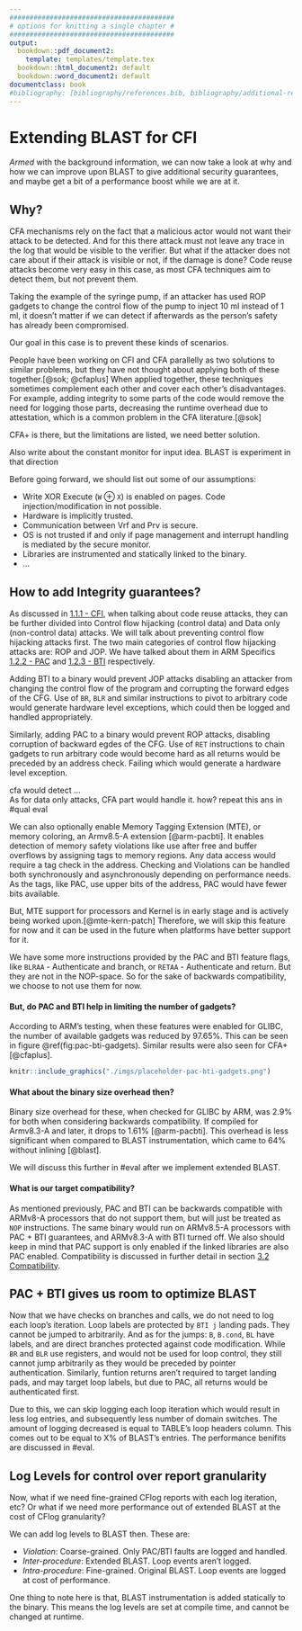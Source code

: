 ```yaml
---
#########################################
# options for knitting a single chapter #
#########################################
output:
  bookdown::pdf_document2:
    template: templates/template.tex
  bookdown::html_document2: default
  bookdown::word_document2: default
documentclass: book
#bibliography: [bibliography/references.bib, bibliography/additional-references.bib]
---
```


# Extending BLAST for CFI

\minitoc <!-- this will include a mini table of contents-->

*Armed* with the background information, we can now take a look at why and how we can improve
upon BLAST to give additional security guarantees, and maybe get a bit of a performance boost
while we are at it.

## Why?

CFA mechanisms rely on the fact that a malicious actor would not want their attack
to be detected. And for this there attack must not leave any trace in the log that
would be visible to the verifier. But what if the attacker does not care about if
their attack is visible or not, if the damage is done? Code reuse attacks become
very easy in this case, as most CFA techniques aim to detect them, but not prevent them.

Taking the example of the syringe pump, if an attacker has used ROP gadgets to
change the control flow of the pump to inject 10 ml instead of 1 ml, it doesn't
matter if we can detect if afterwards as the person's safety has already been compromised.

Our goal in this case is to prevent these kinds of scenarios.

People have been working on CFI and CFA parallelly as two solutions to similar
problems, but they have not thought about applying both of these together.[@sok; @cfaplus]
When applied together, these techniques sometimes complement each other and cover
each other's disadvantages. For example, adding integrity to some parts of the
code would remove the need for logging those parts, decreasing the runtime overhead
due to attestation, which is a common problem in the CFA literature.[@sok]

[CFA+ is there, but the limitations are listed, we need better solution.]{highlight="pink"}

[Also write about the constant monitor for input idea. BLAST is experiment in that direction]{highlight="pink"}

Before going forward, we should list out some of our assumptions:

- Write XOR Execute (`W` $\oplus$ `X`) is enabled on pages. Code injection/modification in not possible.
- Hardware is implicitly trusted.
- Communication between Vrf and Prv is secure.
- OS is not trusted if and only if page management and interrupt handling is mediated
by the secure monitor.
- Libraries are instrumented and statically linked to the binary.
- [...]{highlight="pink"}

## How to add Integrity guarantees?{#adding-integrity}

As discussed in [1.1.1 - CFI](#cfi), when talking about code reuse attacks, they can be further divided into 
Control flow hijacking (control data) and Data only (non-control data) attacks.
We will talk about preventing control flow hijacking attacks first.
The two main categories of control flow hijacking attacks are: ROP and JOP.
We have talked about them in ARM Specifics [1.2.2 - PAC](#pac-bg) and [1.2.3 - BTI](#bti-bg) respectively.

Adding BTI to a binary would prevent JOP attacks disabling an attacker from changing
the control flow of the program and corrupting the forward edges of the CFG.
Use of `BR`, `BLR` and similar instructions to pivot to arbitrary code would generate hardware 
level exceptions, which could then be logged and handled appropriately.

Similarly, adding PAC to a binary would prevent ROP attacks, disabling corruption 
of backward egdes of the CFG.
Use of `RET` instructions to chain gadgets to run arbitrary code would become hard
as all returns would be preceded by an address check. Failing which would generate
a hardware level exception.

[
cfa would detect ...  
As for data only attacks, CFA part would handle it. how? repeat this ans in #qual eval
]{highlight="pink"}

We can also optionally enable Memory Tagging Extension (MTE), or memory coloring,
an Armv8.5-A extension [@arm-pacbti]. It enables detection of memory safety violations like use after free
and buffer overflows by assigning tags to memory regions. Any data access would 
require a tag check in the address. Checking and Violations can be handled both
synchronously and asynchronously depending on performance needs.
As the tags, like PAC, use upper bits of the address, PAC would have fewer bits available.

But, MTE support for processors and Kernel is in early stage and is actively being worked upon.[@mte-kern-patch]
Therefore, we will skip this feature for now and it can be used in the future when platforms
have better support for it.

We have some more instructions provided by the PAC and BTI feature flags,
like `BLRAA` - Authenticate and branch, or `RETAA` - Authenticate and return.
But they are not in the NOP-space. So for the sake of backwards compatibility,
we choose to not use them for now.

#### But, do PAC and BTI help in limiting the number of gadgets?

According to ARM's testing, when these features were enabled for GLIBC, the number 
of available gadgets was reduced by 97.65%. This can be seen in figure \@ref(fig:pac-bti-gadgets).
Similar results were also seen for CFA+[@cfaplus].

```r
knitr::include_graphics("./imgs/placeholder-pac-bti-gadgets.png")
```

#### What about the binary size overhead then?

Binary size overhead for these, when checked for GLIBC by ARM, was 2.9% for both
when considering backwards compatibility. If compiled for Armv8.3-A and later,
it drops to 1.61% [@arm-pacbti].
This overhead is less significant when compared to BLAST instrumentation, which
came to 64% without inlining [@blast].

[We will discuss this further in #eval after we implement extended BLAST.]{highlight="pink"}

#### What is our target compatibility?

As mentioned previously, PAC and BTI can be backwards compatible with ARMv8-A processors
that do not support them, but will just be treated as `NOP` instructions.
The same binary would run on ARMv8.5-A processors with PAC + BTI guarantees, and 
ARMv8.3-A with BTI turned off.
We also should keep in mind that PAC support is only enabled if the linked libraries
are also PAC enabled.
Compatibility is discussed in further detail in section [3.2 Compatibility](#compatibility).

## PAC + BTI gives us room to optimize BLAST{#optimizing-blast}

Now that we have checks on branches and calls, we do not need to log each loop's iteration.
Loop labels are protected by `BTI j` landing pads. They cannot be jumped to arbitrarily.
And as for the jumps: `B`, `B.cond`, `BL` have labels, and are direct branches protected 
against code modification.
While `BR` and `BLR` use registers, and would not be used for loop control, 
they still cannot jump arbitrarily as they would be preceded by pointer authentication.
Similarly, funtion returns aren't required to target landing pads, and may target loop labels, 
but due to PAC, all returns would be authenticated first.

Due to this, we can skip logging each loop iteration which would result in less 
log entries, and subsequently less number of domain switches. The amount of logging 
decreased is equal to [TABLE's loop headers column. This comes out to be
equal to X% of BLAST's entries. The performance benifits are discussed in #eval.
]{highlight="pink"}

## Log Levels for control over report granularity

Now, what if we need fine-grained CFlog reports with each log iteration, etc?
Or what if we need more performance out of extended BLAST at the cost of CFlog granularity?

We can add log levels to BLAST then. These are:

- *Violation*: Coarse-grained. Only PAC/BTI faults are logged and handled.
- *Inter-procedure*: Extended BLAST. Loop events aren't logged.
- *Intra-procedure*: Fine-grained. Original BLAST. Loop events are logged at cost of performance.

One thing to note here is that, BLAST instrumentation is added statically to the binary.
This means the log levels are set at compile time, and cannot be changed at runtime.
